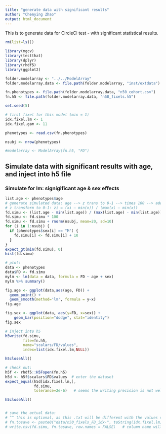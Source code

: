 ```yaml
---
title: "generate data with significant results"
author: "Chenying Zhao"
output: html_document
---
```


This is to generate data for CircleCI test - with significant statistical results. 

```r
rm(list=ls())

library(mgcv)
library(testthat)
library(dplyr)
library(rhdf5)
library(ggplot2)

folder.modelarray <- "../../ModelArray"
folder.modelarray.data <- file.path(folder.modelarray, "inst/extdata")

fn.phenotypes <- file.path(folder.modelarray.data, "n50_cohort.csv")
fn.h5 <- file.path(folder.modelarray.data, "n50_fixels.h5")

set.seed(5)

# first fixel for this model (min = 1)
idx.fixel.lm <- 1 
idx.fixel.gam <- 11
```

```r
phenotypes <- read.csv(fn.phenotypes)

nsubj <- nrow(phenotypes)

#modelarray <- ModelArray(fn.h5, "FD")

```

## Simulate data with significant results with age, and inject into h5 file
### Simulate for lm: signigificant age & sex effects
```r
list.age <- phenotypes$age
# generate simulated data: age --> z trans to 0-1 --> times 100 --> add noise --> if M, +10
# z transform to 0-1: zi = (xi – min(x)) / (max(x) – min(x))
fd.simu <- (list.age - min(list.age)) / (max(list.age) - min(list.age))
fd.simu <- fd.simu * 100
fd.simu <- fd.simu + rnorm(nsubj, mean=20, sd=10)
for (i in 1:nsubj) {
  if (phenotypes$sex[i] == "M") {
    fd.simu[i] <- fd.simu[i] + 10
  }
}
expect_gt(min(fd.simu), 0)
hist(fd.simu)

# plot:
data <- phenotypes
data$FD <- fd.simu
mylm <- lm(data = data, formula = FD ~ age + sex)
mylm %>% summary()

fig.age <- ggplot(data,aes(age, FD)) +
  geom_point() +
  geom_smooth(method='lm', formula = y~x)
fig.age

fig.sex <- ggplot(data, aes(y=FD, x=sex)) + 
    geom_bar(position="dodge", stat="identity")
fig.sex

# inject into h5
h5write(fd.simu, 
        file=fn.h5,
        name="scalars/FD/values", 
        index=list(idx.fixel.lm,NULL))

h5closeAll()

# check out:
h5f <- rhdf5::H5Fopen(fn.h5)
h5d <- h5f$scalars$FD$values  # enter the dataset
expect_equal(h5d[idx.fixel.lm,],
             fd.simu,
             tolerance=2e-6)   # seems the writing precision is not well...

h5closeAll()


# save the actual data: 
# ^^ this is optional, as this .txt will be different with the values saved into the .h5 (see above), so making the results a bit off too. Therefore not to use this .txt
# fn.tosave <- paste0("data/n50_fixels_FD_idx-", toString(idx.fixel.lm), ".txt")
# write.csv(fd.simu, fn.tosave, row.names = FALSE)   # column name will be "x"; cannot without any column name..

```

```r
```

